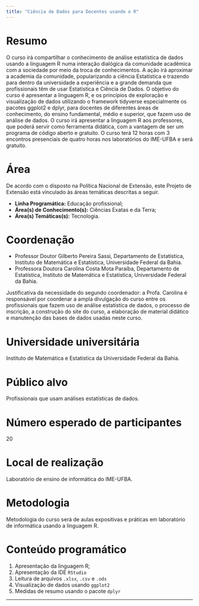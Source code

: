 ```yaml
---
title: "Ciência de Dados para Docentes usando o R"
---
```


# Resumo

O curso irá compartilhar o conhecimento de análise estatística de dados usando a linguagem R numa interação dialógica da comunidade acadêmica com a sociedade por meio da troca de conhecimentos. A ação irá aproximar a academia da comunidade, popularizando a ciência Estatística e trazendo para dentro da universidade a experiência e a grande demanda que profissionais têm de usar Estatística e Ciência de Dados. O objetivo do curso é apresentar a linguagem R, e os princípios de exploração e visualização de dados utilizando o framework tidyverse especialmente os pacotes ggplot2 e dplyr, para docentes de diferentes áreas de conhecimento, do ensino fundamental, médio e superior, que fazem uso de análise de dados. O curso irá apresentar a linguagem R aos professores, que poderá servir como ferramenta didática, com a vantagem de ser um programa de código aberto e gratuito. O curso terá 12 horas com 3 encontros presenciais de quatro horas nos laboratórios do IME-UFBA e será gratuito.

# Área

De acordo com o disposto na Política Nacional de Extensão, este Projeto de Extensão está vinculado às áreas temáticas descritas a seguir.

- **Linha Programática:** Educação profissional;
- **Área(s) de Conhecimento(s):** Ciências Exatas e da Terra;
- **Área(s) Temáticas(s):** Tecnologia.

# Coordenação

- Professor Doutor Gilberto Pereira Sassi, Departamento de Estatística, Instituto de Matemática e Estatística, Universidade Federal da Bahia.
- Professora Doutora Carolina Costa Mota Paraíba, Departamento de Estatística, Instituto de Matemática e Estatística, Universidade Federal da Bahia.

Justificativa da necessidade do segundo coordenador: a Profa. Carolina é responsável por coordenar a ampla divulgação do curso entre os profissionais que fazem uso de análise estatística de dados, o processo de inscrição, a construção do site do curso, a elaboração de material didático e manutenção das bases de dados usadas neste curso.

# Universidade universitária

Instituto de Matemática e Estatística da Universidade Federal da Bahia.

# Público alvo

Profissionais que usam análises estatísticas de dados.

# Número esperado de participantes

20

# Local de realização

Laboratório de ensino de informática do IME-UFBA.

# Metodologia

Metodologia do curso será de aulas expositivas e práticas em laboratório de informática usando a linguagem R.

# Conteúdo programático

1. Apresentação da linguagem R;
2. Apresentação da IDE `RStudio`
3. Leitura de arquivos `.xlsx`, `.csv` e `.ods`
4. Visualização de dados usando `ggplot2`
5. Medidas de resumo usando o pacote `dplyr`

---